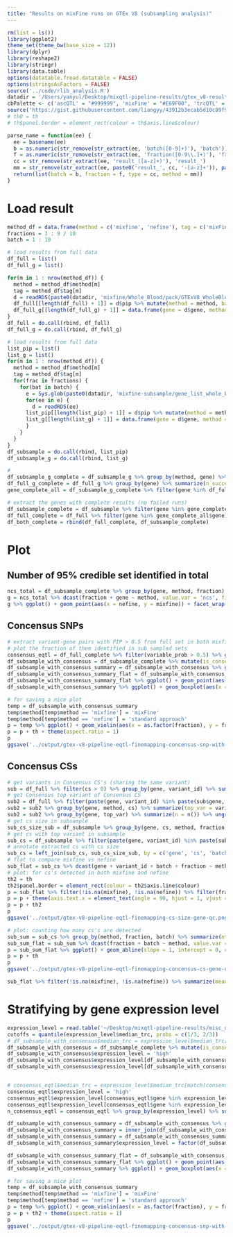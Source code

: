 ```yaml
---
title: "Results on mixFine runs on GTEx V8 (subsampling analysis)"
---
```


```r
rm(list = ls())
library(ggplot2)
theme_set(theme_bw(base_size = 12))
library(dplyr)
library(reshape2)
library(stringr)
library(data.table)
options(datatable.fread.datatable = FALSE)
options(stringsAsFactors = FALSE)
source('../code/rlib_analysis.R')
datadir = '/Users/yanyul/Desktop/mixqtl-pipeline-results/gtex_v8-results/'
cbPalette <- c('ascQTL' = "#999999", 'mixFine' = "#E69F00", 'trcQTL' = "#56B4E9", 'vanilla' = "#009E73", 'standard approach' = "#009E73", "#F0E442", "#0072B2", "#D55E00", "#CC79A7")
source('https://gist.githubusercontent.com/liangyy/43912b3ecab5d10c89f9d4b2669871c9/raw/8151c6fe70e3d4ee43d9ce340ecc0eb65172e616/my_ggplot_theme.R')
# th0 = th
# th$panel.border = element_rect(colour = th$axis.line$colour)

parse_name = function(ee) {
  ee = basename(ee)
  b = as.numeric(str_remove(str_extract(ee, 'batch([0-9]+)'), 'batch'))
  f = as.numeric(str_remove(str_extract(ee, 'fraction([0-9\\.]+)'), 'fraction'))
  cc = str_remove(str_extract(ee, 'result_([a-z]+)'), 'result_')
  mm = str_remove(str_extract(ee, paste0('result_', cc, '-[a-z]+')), paste0('result_', cc, '-'))
  return(list(batch = b, fraction = f, type = cc, method = mm))
}
```

# Load result

```r
method_df = data.frame(method = c('mixfine', 'nefine'), tag = c('mixFine', 'standard approach'))
fractions = 3 : 9 / 10
batch = 1 : 10

# load results from full data
df_full = list()
df_full_g = list()

for(m in 1 : nrow(method_df)) {
  method = method_df$method[m]
  tag = method_df$tag[m]
  d = readRDS(paste0(datadir, 'mixfine/Whole_Blood/pack/GTExV8_WholeBlood__result_pip-', method, '.rds'))
  df_full[[length(df_full) + 1]] = d$pip %>% mutate(method = method, batch = NA, fraction = 1)
  df_full_g[[length(df_full_g) + 1]] = data.frame(gene = d$gene, method = method, batch = NA, fraction = 1)
}
df_full = do.call(rbind, df_full)
df_full_g = do.call(rbind, df_full_g)

# load results from full data
list_pip = list()
list_g = list()
for(m in 1 : nrow(method_df)) {
  method = method_df$method[m]
  tag = method_df$tag[m]
  for(frac in fractions) {
    for(bat in batch) {
      e = Sys.glob(paste0(datadir, 'mixfine-subsample/gene_list_whole_blood_for_subsampling_with_qc0*/Whole_Blood/pack/mypack-03-08-20__indiv_subset-indiv_subset__fraction', frac, '__batch', bat, '-result_pip-', method, '.rds'))
      for(ee in e) {
        d = readRDS(ee)
      list_pip[[length(list_pip) + 1]] = d$pip %>% mutate(method = method, batch = bat, fraction = frac)
      list_g[[length(list_g) + 1]] = data.frame(gene = d$gene, method = method, batch = bat, fraction = frac)
      }
    }
  }
}
df_subsample = do.call(rbind, list_pip)
df_subsample_g = do.call(rbind, list_g)

# 
df_subsample_g_complete = df_subsample_g %>% group_by(method, gene) %>% summarize(n_success = n()) %>% ungroup() %>% filter(n_success == 10 * 7) %>% group_by(gene) %>% summarize(n_method = n()) %>% ungroup() %>% filter(n_method == 2)
df_full_g_complete = df_full_g %>% group_by(gene) %>% summarize(n_success = n()) %>% ungroup() %>% filter(n_success == 2)
gene_complete_all = df_subsample_g_complete %>% filter(gene %in% df_full_g_complete$gene)

# extract the genes with complete results (no failed runs)
df_subsample_complete = df_subsample %>% filter(gene %in% gene_complete_all$gene)
df_full_complete = df_full %>% filter(gene %in% gene_complete_all$gene)
df_both_complete = rbind(df_full_complete, df_subsample_complete)
```

# Plot

## Number of 95% credible set identified in total

```r
ncs_total = df_subsample_complete %>% group_by(gene, method, fraction) %>% summarize(ncs = length(unique(cs))) %>% ungroup()
g = ncs_total %>% dcast(fraction + gene ~ method, value.var = 'ncs', fill = 0)
g %>% ggplot() + geom_point(aes(x = nefine, y = mixfine)) + facet_wrap(~fraction)
```


## Concensus SNPs

```r
# extract variant-gene pairs with PIP > 0.5 from full set in both mixfine and nefine
# plot the fraction of them identified in sub sampled sets
consensus_eqtl = df_full_complete %>% filter(variable_prob > 0.5) %>% group_by(variant_id, gene) %>% summarize(n_method = n()) %>% ungroup() %>% filter(n_method == 2)
df_subsample_with_consensus = df_subsample_complete %>% mutate(is_consensus = paste(variant_id, gene) %in% paste(consensus_eqtl$variant_id, consensus_eqtl$gene))
df_subsample_with_consensus_summary = df_subsample_with_consensus %>% group_by(method, fraction, batch) %>% summarize(fraction_of_detection = sum(is_consensus) / nrow(consensus_eqtl))
df_subsample_with_consensus_summary_flat = df_subsample_with_consensus_summary %>% dcast(fraction + batch ~ method, value.var = 'fraction_of_detection')
df_subsample_with_consensus_summary_flat %>% ggplot() + geom_point(aes(x = mixfine, y = nefine)) + geom_abline(slope = 1, intercept = 0)
df_subsample_with_consensus_summary %>% ggplot() + geom_boxplot(aes(x = as.factor(fraction), y = fraction_of_detection, color = method)) + scale_color_manual(values = cbPalette)

# for saving a nice plot
temp = df_subsample_with_consensus_summary
temp$method[temp$method == 'mixfine'] = 'mixFine'
temp$method[temp$method == 'nefine'] = 'standard approach'
p = temp %>% ggplot() + geom_violin(aes(x = as.factor(fraction), y = fraction_of_detection, fill = method), alpha = .5, position = position_dodge(1)) + geom_boxplot(aes(x = as.factor(fraction), y = fraction_of_detection, fill = method), alpha = 1, width = .2, position = position_dodge(1)) + scale_fill_manual(values = cbPalette) + xlab('Subsampling fraction') + ylab('Power (detection rate)') + theme(legend.position = c(0.8, 0.2), legend.title = element_blank()) # + ggtitle('Consensus variants \n (PIP > 0.5 in both) \n being detected')
p = p + th + theme(aspect.ratio = 1)
p
ggsave('../output/gtex-v8-pipeline-eqtl-finemapping-concensus-snp-with-gene-qc.png', p, height = 4, width = 4)
```

## Concensus CSs

```r
# get variants in Consensus CS's (sharing the same variant)
sub = df_full %>% filter(cs > 0) %>% group_by(gene, variant_id) %>% summarize(nmethod = length(unique(method))) %>% ungroup() %>% filter(nmethod > 1)
# get Consensus top variant of Consensus CS
sub2 = df_full %>% filter(paste(gene, variant_id) %in% paste(sub$gene, sub$variant_id))
sub2 = sub2 %>% group_by(gene, method, cs) %>% summarize(top_var = variant_id[which.max(variable_prob)])
sub2 = sub2 %>% group_by(gene, top_var) %>% summarize(n = n()) %>% ungroup() %>% filter(n == 2)
# get cs size in subsample
sub_cs_size_sub = df_subsample %>% group_by(gene, cs, method, fraction, batch) %>% summarize(cs_size = n())
# get cs with top variant in subsample
sub_cs = df_subsample %>% filter(paste(gene, variant_id) %in% paste(sub2$gene, sub2$top_var))
# annotate extracted cs with cs size
sub_cs = left_join(sub_cs, sub_cs_size_sub, by = c('gene', 'cs', 'batch', 'fraction', 'method'))
# flat to compare mixfine vs nefine
sub_flat = sub_cs %>% dcast(gene + variant_id + batch + fraction ~ method, value.var = 'cs_size')
# plot: for cs's detected in both mixfine and nefine
th2 = th
th2$panel.border = element_rect(colour = th2$axis.line$colour)
p = sub_flat %>% filter(!is.na(mixfine), !is.na(nefine)) %>% filter(fraction != 0.3) %>% ggplot(aes(y = mixfine, x = nefine)) + geom_abline(slope = 1, intercept = 0, color = 'lightgray') + geom_point(alpha = .5) + facet_wrap(~fraction, ncol = 2) + ylab('CS size in mixFine') + xlab('CS size in standard approach') + coord_equal(xlim = c(0, 300), y = c(0, 300)) # + ggtitle('Size of Consensus CS \n being detected in both')
p = p + theme(axis.text.x = element_text(angle = 90, hjust = 1, vjust = .5)) # + coord_cartesian(xlim = c(0, 300), y = c(0, 300))
p = p + th2
p
ggsave('../output/gtex-v8-pipeline-eqtl-finemapping-cs-size-gene-qc.png', p, height = 5, width = 4)

# plot: counting how many cs's are detected
sub_sum = sub_cs %>% group_by(method, fraction, batch) %>% summarize(ntimes_detected = n()) 
sub_sum_flat = sub_sum %>% dcast(fraction + batch ~ method, value.var = 'ntimes_detected')
p = sub_sum_flat %>% ggplot() + geom_abline(slope = 1, intercept = 0, color = 'lightgray') + geom_point(aes(y = mixfine / nrow(sub2), x = nefine / nrow(sub2))) + ylab('Detection rate in mixFine') + xlab('Detection rate in standard approach') + coord_equal() # + ggtitle('Consensus CS \n (CS with same top variant) \n being detected')
p = p + th
p
ggsave('../output/gtex-v8-pipeline-eqtl-finemapping-concensus-cs-gene-qc.png', p, height = 4, width = 4)

sub_flat %>% filter(!is.na(mixfine), !is.na(nefine)) %>% summarize(mean_mixfine = mean(mixfine, na.rm = T), mean_nefine = mean(nefine, na.rm = T))
```

# Stratifying by gene expression level

```r
expression_level = read.table('~/Desktop/mixqtl-pipeline-results/misc_data/gtex-v8-genes-passed-qc-with-median-trc.txt', header = T, stringsAsFactors = F)
cutoffs = quantile(expression_level$median_trc, probs = c(1/3, 2/3))
# df_subsample_with_consensus$median_trc = expression_level$median_trc[match(df_subsample_with_consensus$gene, expression_level$gene)]
df_subsample_with_consensus = df_subsample_complete %>% mutate(is_consensus = paste(variant_id, gene) %in% paste(consensus_eqtl$variant_id, consensus_eqtl$gene))
df_subsample_with_consensus$expression_level = 'high'
df_subsample_with_consensus$expression_level[df_subsample_with_consensus$gene %in% expression_level$gene[expression_level$median_trc < cutoffs[1]]] = 'low'
df_subsample_with_consensus$expression_level[df_subsample_with_consensus$gene %in% expression_level$gene[expression_level$median_trc < cutoffs[2] & expression_level$median_trc >= cutoffs[1]]] = 'middle'


# consensus_eqtl$median_trc = expression_level$median_trc[match(consensus_eqtl$gene, expression_level$gene)]
consensus_eqtl$expression_level = 'high'
consensus_eqtl$expression_level[consensus_eqtl$gene %in% expression_level$gene[expression_level$median_trc < cutoffs[1]]] = 'low'
consensus_eqtl$expression_level[consensus_eqtl$gene %in% expression_level$gene[expression_level$median_trc < cutoffs[2] & expression_level$median_trc >= cutoffs[1]]] = 'middle'
n_consensus_eqtl = consensus_eqtl %>% group_by(expression_level) %>% summarize(n = n()) %>% ungroup()

df_subsample_with_consensus_summary = df_subsample_with_consensus %>% group_by(method, fraction, batch, expression_level) %>% summarize(num_of_detection = sum(is_consensus))
df_subsample_with_consensus_summary = inner_join(df_subsample_with_consensus_summary, n_consensus_eqtl, by = 'expression_level')
df_subsample_with_consensus_summary = df_subsample_with_consensus_summary %>% mutate(fraction_of_detection = num_of_detection / n)
df_subsample_with_consensus_summary$expression_level = factor(df_subsample_with_consensus_summary$expression_level, levels = c('high', 'middle', 'low'))

df_subsample_with_consensus_summary_flat = df_subsample_with_consensus_summary %>% dcast(fraction + batch + expression_level ~ method, value.var = 'fraction_of_detection')
df_subsample_with_consensus_summary_flat %>% ggplot() + geom_point(aes(x = mixfine, y = nefine)) + geom_abline(slope = 1, intercept = 0) + facet_wrap(~expression_level)
df_subsample_with_consensus_summary %>% ggplot() + geom_boxplot(aes(x = as.factor(fraction), y = fraction_of_detection, color = method)) + facet_wrap(~expression_level) # + scale_color_manual(values = cbPalette)

# for saving a nice plot
temp = df_subsample_with_consensus_summary
temp$method[temp$method == 'mixfine'] = 'mixFine'
temp$method[temp$method == 'nefine'] = 'standard approach'
p = temp %>% ggplot() + geom_violin(aes(x = as.factor(fraction), y = fraction_of_detection, fill = method), alpha = .5, position = position_dodge(1)) + geom_boxplot(aes(x = as.factor(fraction), y = fraction_of_detection, fill = method), alpha = 1, width = .2, position = position_dodge(1)) + scale_fill_manual(values = cbPalette) + xlab('Subsampling fraction') + ylab('Power (detection rate)') + theme(legend.position = 'bottom', legend.title = element_blank()) + facet_wrap(~expression_level)  # + ggtitle('Consensus variants \n (PIP > 0.5 in both) \n being detected')
p = p + th2 + theme(aspect.ratio = 1)
p
ggsave('../output/gtex-v8-pipeline-eqtl-finemapping-concensus-snp-with-gene-qc-stratified.png', p, height = 4, width = 8)
```
